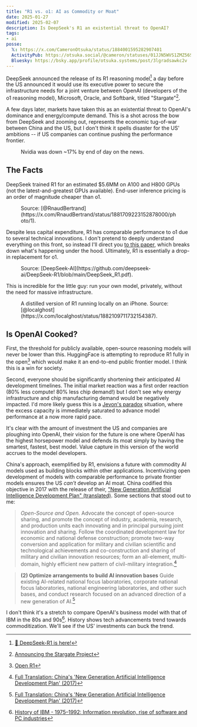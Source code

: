 ```yaml
---
title: "R1 vs. o1: AI as Commodity or Moat"
date: 2025-01-27
modified: 2025-02-07
description: Is DeepSeek's R1 an existential threat to OpenAI?
tags:
- ai
posse:
  𝕏: https://x.com/CameronOtsuka/status/1884001595282907401
  ActivityPub: https://otsuka.social/@cameron/statuses/01JJN5WVS1ZMZ56SK4T3YQ3J8Z
  Bluesky: https://bsky.app/profile/otsuka.systems/post/3lgradsawkc2v
---
```


<Picture src={dabbingMeme} alt="US - China AI model enjoyers Dabbing Dude meme" />

DeepSeek announced the release of its R1 reasoning model[^1] a day before the US announced it would use its executive power to secure the infrastructure needs for a joint venture between OpenAI (developers of the o1 reasoning model), Microsoft, Oracle, and Softbank, titled "Stargate"[^2].

A few days later, markets have taken this as an existential threat to OpenAI's dominance and energy/compute demand. This is a shot across the bow from DeepSeek and zooming out, represents the economic tug-of-war between China and the US, but I don't think it spells disaster for the US' ambitions -- if US companies can continue pushing the performance frontier.

<Figure image={nvda} alt="NVDA price action on 2025-01-27">
    Nvidia was down ~17% by end of day on the news.
</Figure>

## The Facts
DeepSeek trained R1 for an estimated $5.6MM on A100 and H800 GPUs (not the latest-and-greatest GPUs available). End-user inference pricing is an order of magnitude cheaper than o1.

<Figure image={inputOutputPricing} alt="Input/Output Pricing for o1-Class Inference Models ($/1M Tokens)">
    Source: [@RnaudBertrand](https://x.com/RnaudBertrand/status/1881709223152878000/photo/1).
</Figure>

Despite less capital expenditure, R1 has comparable performance to o1 due to several technical innovations. I don't pretend to deeply understand everything on this front, so instead I'll direct you [to this paper](https://github.com/deepseek-ai/DeepSeek-R1/blob/main/DeepSeek_R1.pdf), which breaks down what's happening under the hood. Ultimately, R1 is essentially a drop-in replacement for o1.

<Figure image={accuracyByBenchmark} alt="Accuracy / Percentile (%) by Benchmark">
    Source: [DeepSeek-AI](https://github.com/deepseek-ai/DeepSeek-R1/blob/main/DeepSeek_R1.pdf).
</Figure>

This is incredible for the little guy: run your own model, privately, without the need for massive infrastructure.

<Figure image={r1OniPhone} alt="R1 running locally on an iPhone" formats={['gif']}>
    A distilled version of R1 running locally on an iPhone. Source: [@localghost](https://x.com/localghost/status/1882109711732154387).
</Figure>

## Is OpenAI Cooked?
First, the threshold for publicly available, open-source reasoning models will never be lower than this. HuggingFace is attempting to reproduce R1 fully in the open[^3] which would make it an end-to-end public frontier model. I think this is a win for society.

Second, everyone should be significantly shortening their anticipated AI development timelines. The initial market reaction was a first order reaction (80% less compute! 80% less chip demand!) but I don't see why energy infrastructure and chip manufacturing demand would be negatively impacted. I'd more likely guess this is a [Jevon's paradox](https://en.wikipedia.org/wiki/Jevons_paradox) situation, where the excess capacity is immediately saturated to advance model performance at a now more rapid pace.

It's clear with the amount of investment the US and companies are ploughing into OpenAI, their vision for the future is one where OpenAI has the highest horsepower model and defends its moat simply by having the smartest, fastest, best model. Value capture in this version of the world accrues to the model developers.

China's approach, exemplified by R1, envisions a future with commodity AI models used as building blocks within other applications. Incentivizing open development of models with comparable performance to private frontier models ensures the US *can't* develop an AI moat. China codified this objective in 2017 with the release of their, ["New Generation Artificial Intelligence Development Plan" (translated)](https://digichina.stanford.edu/work/full-translation-chinas-new-generation-artificial-intelligence-development-plan-2017/). Some sections that stood out to me:

> *Open-Source and Open.* Advocate the concept of open-source sharing, and promote the concept of industry, academia, research, and production units each innovating and in principal pursuing joint innovation and sharing. Follow the coordinated development law for economic and national defense construction; promote two-way conversion and application for military and civilian scientific and technological achievements and co-construction and sharing of military and civilian innovation resources; form an all-element, multi-domain, highly efficient new pattern of civil-military integration.[^4]

> **(2) Optimize arrangements to build AI innovation bases**
> Guide existing AI-related national focus laboratories, corporate national focus laboratories, national engineering laboratories, and other such bases, and conduct research focused on an advanced direction of a new generation of AI.[^5]

I don't think it's a stretch to compare OpenAI's business model with that of IBM in the 80s and 90s[^6]. History shows tech advancements trend towards commoditization. We'll see if the US' investments can buck the trend.

[^1]: [🚀 DeepSeek-R1 is here!](https://x.com/deepseek_ai/status/1881318130334814301)
[^2]: [Announcing the Stargate Project](https://openai.com/index/announcing-the-stargate-project/)
[^3]: [Open R1](https://github.com/huggingface/open-r1)
[^4]: [Full Translation: China's 'New Generation Artificial Intelligence Development Plan' (2017)](https://digichina.stanford.edu/work/full-translation-chinas-new-generation-artificial-intelligence-development-plan-2017/#:~:text=Open-Source%20and,a%20global%20scale.)
[^5]: [Full Translation: China's 'New Generation Artificial Intelligence Development Plan' (2017)](https://digichina.stanford.edu/work/full-translation-chinas-new-generation-artificial-intelligence-development-plan-2017/#:~:text=(2)%20optimize%20arrangements%20to%20build%20ai%20innovation%20bases)
[^6]: [History of IBM - 1975–1992: Information revolution, rise of software and PC industries](https://en.wikipedia.org/wiki/History_of_IBM#1975%E2%80%931992:_Information_revolution,_rise_of_software_and_PC_industries)